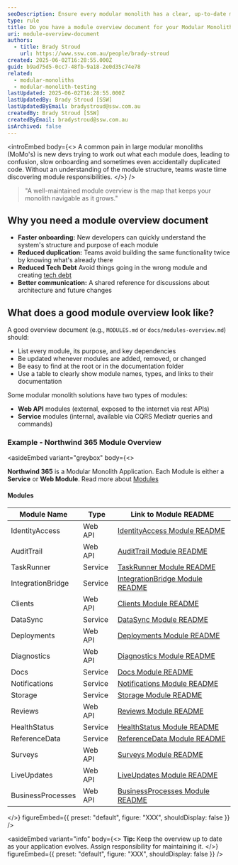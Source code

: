 ```yaml
---
seoDescription: Ensure every modular monolith has a clear, up-to-date module overview document to help teams understand, maintain, and extend the system.
type: rule
title: Do you have a module overview document for your Modular Monolith?
uri: module-overview-document
authors:
  - title: Brady Stroud
    url: https://www.ssw.com.au/people/brady-stroud
created: 2025-06-02T16:28:55.000Z
guid: b9ad75d5-0cc7-48fb-9a18-2e0d35c74e78
related:
  - modular-monoliths
  - modular-monolith-testing
lastUpdated: 2025-06-02T16:28:55.000Z
lastUpdatedBy: Brady Stroud [SSW]
lastUpdatedByEmail: bradystroud@ssw.com.au
createdBy: Brady Stroud [SSW]
createdByEmail: bradystroud@ssw.com.au
isArchived: false
---
```


<introEmbed
  body={<>
A common pain in large modular monoliths (MoMo's) is new devs trying to work out what each module does, leading to confusion, slow onboarding and sometimes even accidentally duplicated code. Without an understanding of the module structure, teams waste time discovering module responsibilities.
  </>}
/>
> "A well-maintained module overview is the map that keeps your monolith navigable as it grows."

## Why you need a module overview document

* **Faster onboarding:** New developers can quickly understand the system's structure and purpose of each module
* **Reduced duplication:** Teams avoid building the same functionality twice by knowing what's already there
* **Reduced Tech Debt** Avoid things going in the wrong module and creating [tech debt](/technical-debt)
* **Better communication:** A shared reference for discussions about architecture and future changes

## What does a good module overview look like?

A good overview document (e.g., `MODULES.md` or `docs/modules-overview.md`) should:

* List every module, its purpose, and key dependencies
* Be updated whenever modules are added, removed, or changed
* Be easy to find at the root or in the documentation folder
* Use a table to clearly show module names, types, and links to their documentation

Some modular monolith solutions have two types of modules:

* **Web API** modules (external, exposed to the internet via rest APIs)
* **Service** modules (internal, available via CQRS Mediatr queries and commands)

### Example - Northwind 365 Module Overview

<asideEmbed
  variant="greybox"
  body={<>
    
**Northwind 365** is a Modular Monolith Application.
Each Module is either a **Service** or **Web Module**.
Read more about [Modules](https://github.com/northwind365/Northwind365/blob/main/docs/modular-architecture/modular-architecture.md)

#### Modules

| Module Name           | Type    | Link to Module README                                                          |
|-----------------------|---------|--------------------------------------------------------------------------------|
| IdentityAccess        | Web API | [IdentityAccess Module README](./IdentityAccess/README.md)                     |
| AuditTrail            | Web API | [AuditTrail Module README](./AuditTrail/README.md)                             |
| TaskRunner            | Service | [TaskRunner Module README](./TaskRunner/README.md)                             |
| IntegrationBridge     | Service | [IntegrationBridge Module README](./IntegrationBridge/README.md)               |
| Clients               | Web API | [Clients Module README](./Clients/README.md)                                   |
| DataSync              | Service | [DataSync Module README](./DataSync/README.md)                                 |
| Deployments           | Web API | [Deployments Module README](../Deployments/README.md)                          |
| Diagnostics           | Web API | [Diagnostics Module README](../Diagnostics/README.md)                          |
| Docs                  | Service | [Docs Module README](./Docs/README.md)                                         |
| Notifications         | Service | [Notifications Module README](./Notifications/README.md)                       |
| Storage               | Service | [Storage Module README](./Storage/README.md)                                   |
| Reviews               | Web API | [Reviews Module README](./Reviews/README.md)                                   |
| HealthStatus          | Service | [HealthStatus Module README](./HealthStatus/README.md)                         |
| ReferenceData         | Service | [ReferenceData Module README](./ReferenceData/README.md)                       |
| Surveys               | Web API | [Surveys Module README](./Surveys/README.md)                                   |
| LiveUpdates           | Web API | [LiveUpdates Module README](./LiveUpdates/README.md)                           |
| BusinessProcesses     | Web API | [BusinessProcesses Module README](./BusinessProcesses/README.md)               |

  </>}
  figureEmbed={{
    preset: "default",
    figure: "XXX",
    shouldDisplay: false
  }}
/>

<asideEmbed
  variant="info"
  body={<>
    **Tip:** Keep the overview up to date as your application evolves. Assign responsibility for maintaining it.
  </>}
  figureEmbed={{
    preset: "default",
    figure: "XXX",
    shouldDisplay: false
  }}
/>
